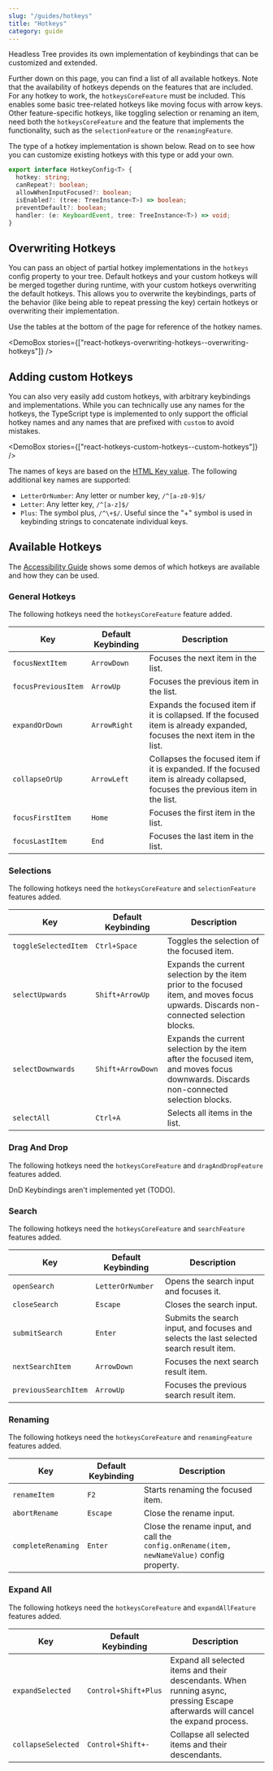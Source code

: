 ```yaml
---
slug: "/guides/hotkeys"
title: "Hotkeys"
category: guide
---
```



Headless Tree provides its own implementation of keybindings that can be customized and extended.

Further down on this page, you can find a list of all available hotkeys. Note that the availability of hotkeys
depends on the features that are included. For any hotkey to work, the `hotkeysCoreFeature` must be included.
This enables some basic tree-related hotkeys like moving focus with arrow keys. Other feature-specific hotkeys,
like toggling selection or renaming an item, need both the `hotkeysCoreFeature` and the feature that implements
the functionality, such as the `selectionFeature` or the `renamingFeature`.

The type of a hotkey implementation is shown below. Read on to see how you can customize existing hotkeys with this
type or add your own.

```ts
export interface HotkeyConfig<T> {
  hotkey: string;
  canRepeat?: boolean;
  allowWhenInputFocused?: boolean;
  isEnabled?: (tree: TreeInstance<T>) => boolean;
  preventDefault?: boolean;
  handler: (e: KeyboardEvent, tree: TreeInstance<T>) => void;
}
```

## Overwriting Hotkeys

You can pass an object of partial hotkey implementations in the `hotkeys` config property to your tree.
Default hotkeys and your custom hotkeys will be merged together during runtime, with your custom hotkeys
overwriting the default hotkeys. This allows you to overwrite the keybindings, parts of the behavior (like
being able to repeat pressing the key) certain hotkeys or overwriting their implementation.

Use the tables at the bottom of the page for reference of the hotkey names.

<DemoBox stories={["react-hotkeys-overwriting-hotkeys--overwriting-hotkeys"]} />

## Adding custom Hotkeys

You can also very easily add custom hotkeys, with arbitrary keybindings and implementations. While you can
technically use any names for the hotkeys, the TypeScript type is implemented to only support the official
hotkey names and any names that are prefixed with `custom` to avoid mistakes.

<DemoBox stories={["react-hotkeys-custom-hotkeys--custom-hotkeys"]} />

The names of keys are based on the [HTML Key value](https://developer.mozilla.org/en-US/docs/Web/API/UI_Events/Keyboard_event_key_values).
The following additional key names are supported:

- `LetterOrNumber`: Any letter or number key, `/^[a-z0-9]$/`
- `Letter`: Any letter key, `/^[a-z]$/`
- `Plus`: The symbol plus, `/^\+$/`. Useful since the "+" symbol is used in keybinding strings to concatenate individual keys.

## Available Hotkeys

The [Accessibility Guide](/guides/accessibility#hotkeys) shows some demos of which hotkeys are available and how they can be used.

### General Hotkeys

The following hotkeys need the `hotkeysCoreFeature` feature added.

| Key | Default Keybinding | Description |
| --- | --- | --- |
| `focusNextItem` | `ArrowDown` | Focuses the next item in the list. |
| `focusPreviousItem` | `ArrowUp` | Focuses the previous item in the list. |
| `expandOrDown` | `ArrowRight` | Expands the focused item if it is collapsed. If the focused item is already expanded, focuses the next item in the list. |
| `collapseOrUp` | `ArrowLeft` | Collapses the focused item if it is expanded. If the focused item is already collapsed, focuses the previous item in the list. |
| `focusFirstItem` | `Home` | Focuses the first item in the list. |
| `focusLastItem` | `End` | Focuses the last item in the list. |

### Selections

The following hotkeys need the `hotkeysCoreFeature` and `selectionFeature` features added.

| Key | Default Keybinding | Description |
| --- | --- | --- |
| `toggleSelectedItem` | `Ctrl+Space` | Toggles the selection of the focused item. |
| `selectUpwards` | `Shift+ArrowUp` | Expands the current selection by the item prior to the focused item, and moves focus upwards. Discards non-connected selection blocks. |
| `selectDownwards` | `Shift+ArrowDown` | Expands the current selection by the item after the focused item, and moves focus downwards. Discards non-connected selection blocks. |
| `selectAll` | `Ctrl+A` | Selects all items in the list. |

### Drag And Drop

The following hotkeys need the `hotkeysCoreFeature` and `dragAndDropFeature` features added.

DnD Keybindings aren't implemented yet (TODO).

### Search

The following hotkeys need the `hotkeysCoreFeature` and `searchFeature` features added.

| Key | Default Keybinding | Description |
| --- | --- | --- |
| `openSearch` | `LetterOrNumber` | Opens the search input and focuses it. |
| `closeSearch` | `Escape` | Closes the search input. |
| `submitSearch` | `Enter` | Submits the search input, and focuses and selects the last selected search result item. |
| `nextSearchItem` | `ArrowDown` | Focuses the next search result item. |
| `previousSearchItem` | `ArrowUp` | Focuses the previous search result item. |

### Renaming

The following hotkeys need the `hotkeysCoreFeature` and `renamingFeature` features added.

| Key | Default Keybinding | Description |
| --- | --- | --- |
| `renameItem` | `F2` | Starts renaming the focused item. |
| `abortRename` | `Escape` | Close the rename input. |
| `completeRenaming` | `Enter` | Close the rename input, and call the `config.onRename(item, newNameValue)` config property. |

### Expand All

The following hotkeys need the `hotkeysCoreFeature` and `expandAllFeature` features added.

| Key | Default Keybinding | Description |
| --- | --- | --- |
| `expandSelected` | `Control+Shift+Plus` | Expand all selected items and their descendants. When running async, pressing Escape afterwards will cancel the expand process. |
| `collapseSelected` | `Control+Shift+-` | Collapse all selected items and their descendants. |
